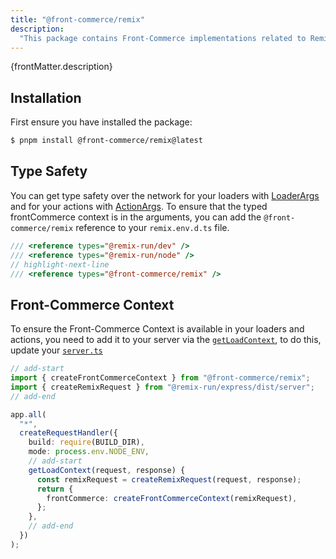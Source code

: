 ```yaml
---
title: "@front-commerce/remix"
description:
  "This package contains Front-Commerce implementations related to Remix."
---
```


<p>{frontMatter.description}</p>

## Installation

First ensure you have installed the package:

```bash
$ pnpm install @front-commerce/remix@latest
```

## Type Safety

You can get type safety over the network for your loaders with
[LoaderArgs](https://remix.run/docs/en/1.16.0/route/loader#type-safety) and for
your actions with
[ActionArgs](https://remix.run/docs/en/1.16.0/route/action#action). To ensure
that the typed frontCommerce context is in the arguments, you can add the
`@front-commerce/remix` reference to your `remix.env.d.ts` file.

```ts
/// <reference types="@remix-run/dev" />
/// <reference types="@remix-run/node" />
// highlight-next-line
/// <reference types="@front-commerce/remix" />
```

## Front-Commerce Context

To ensure the Front-Commerce Context is available in your loaders and actions,
you need to add it to your server via the
[`getLoadContext`](https://remix.run/docs/en/1.16.0/route/loader#context), to do
this, update your
[`server.ts`](https://gitlab.blackswift.cloud/front-commerce/front-commerce/-/blob/b99f0475ce494591a54fdc2b904e956a083e9b51/skeleton/server.ts)

```ts
// add-start
import { createFrontCommerceContext } from "@front-commerce/remix";
import { createRemixRequest } from "@remix-run/express/dist/server";
// add-end

app.all(
  "*",
  createRequestHandler({
    build: require(BUILD_DIR),
    mode: process.env.NODE_ENV,
    // add-start
    getLoadContext(request, response) {
      const remixRequest = createRemixRequest(request, response);
      return {
        frontCommerce: createFrontCommerceContext(remixRequest),
      };
    },
    // add-end
  })
);
```
